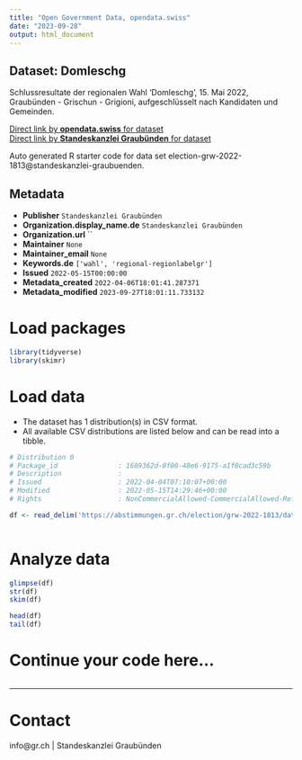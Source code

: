 ```yaml
---
title: "Open Government Data, opendata.swiss"
date: "2023-09-28"
output: html_document
---
```


## Dataset: Domleschg

Schlussresultate der regionalen Wahl 'Domleschg', 15. Mai 2022, Graubünden - Grischun - Grigioni, aufgeschlüsselt nach Kandidaten und Gemeinden.

[Direct link by **opendata.swiss** for dataset](https://opendata.swiss/de/dataset/domleschg)<br>
[Direct link by **Standeskanzlei Graubünden** for dataset](https://abstimmungen.gr.ch/election/grw-2022-1813/data)

Auto generated R starter code for data set election-grw-2022-1813@standeskanzlei-graubuenden.

## Metadata

- **Publisher** `Standeskanzlei Graubünden`
- **Organization.display_name.de** `Standeskanzlei Graubünden`
- **Organization.url** ``
- **Maintainer** `None`
- **Maintainer_email** `None`
- **Keywords.de** `['wahl', 'regional-regionlabelgr']`
- **Issued** `2022-05-15T00:00:00`
- **Metadata_created** `2022-04-06T18:01:41.287371`
- **Metadata_modified** `2023-09-27T18:01:11.733132`


# Load packages

```r

library(tidyverse)
library(skimr)

```

# Load data

-   The dataset has 1 distribution(s) in CSV format.
-   All available CSV distributions are listed below and can be read into a tibble.

```r

# Distribution 0
# Package_id               : 1689362d-0f00-48e6-9175-a1f0cad3c59b
# Description              : 
# Issued                   : 2022-04-04T07:10:07+00:00
# Modified                 : 2022-05-15T14:29:46+00:00
# Rights                   : NonCommercialAllowed-CommercialAllowed-ReferenceRequired

df <- read_delim('https://abstimmungen.gr.ch/election/grw-2022-1813/data-csv')



```

# Analyze data

```r

glimpse(df)
str(df)
skim(df)

head(df)
tail(df)

```

# Continue your code here...

```r

```

------------------------------------------------------------------------

# Contact

info@gr.ch | Standeskanzlei Graubünden
